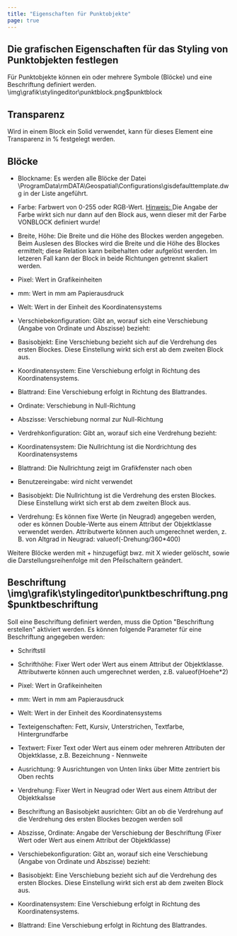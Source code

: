 ```yaml
---
title: "Eigenschaften für Punktobjekte"
page: true
---
```

## Die grafischen Eigenschaften f&#252;r das Styling von Punktobjekten festlegen

F&#252;r Punktobjekte k&#246;nnen ein oder mehrere Symbole (Bl&#246;cke) und eine Beschriftung definiert werden.<Image>\img\grafik\stylingeditor\punktblock.png$punktblock</Image>

## Transparenz
Wird in einem Block ein Solid verwendet, kann f&#252;r dieses Element eine  Transparenz in % festgelegt werden.

## Bl&#246;cke

- Blockname: Es werden alle Bl&#246;cke der Datei 
\ProgramData\rmDATA\Geospatial\Configurations\gisdefaulttemplate.dwg in der Liste angef&#252;hrt. 

- Farbe: Farbwert von 0-255 oder RGB-Wert. <U> <Italic> Hinweis: </Italic> </U>  Die Angabe der Farbe wirkt sich nur dann auf den Block aus, wenn dieser mit der Farbe VONBLOCK definiert wurde!

- Breite, H&#246;he: Die Breite und die H&#246;he des Blockes werden angegeben. Beim Auslesen des Blockes wird die Breite und die H&#246;he des Blockes ermittelt; diese Relation kann beibehalten oder aufgel&#246;st werden. Im letzeren Fall kann der Block in beide Richtungen getrennt skaliert werden.

- Pixel: Wert in Grafikeinheiten

- mm: Wert in mm am Papierausdruck

- Welt: Wert in der Einheit des Koordinatensystems



- Verschiebekonfiguration: Gibt an, worauf sich eine Verschiebung (Angabe von Ordinate und Abszisse) bezieht:

- Basisobjekt: Eine Verschiebung bezieht sich auf die Verdrehung des ersten Blockes. Diese Einstellung wirkt sich erst ab dem zweiten Block aus.

- Koordinatensystem: Eine Verschiebung erfolgt in Richtung des Koordinatensystems.

- Blattrand: Eine Verschiebung erfolgt in Richtung des Blattrandes.



- Ordinate: Verschiebung in Null-Richtung

- Abszisse: Verschiebung normal zur Null-Richtung

- Verdrehkonfiguration: Gibt an, worauf sich eine Verdrehung bezieht:

- Koordinatensystem: Die Nullrichtung ist die Nordrichtung des Koordinatensystems

- Blattrand: Die Nullrichtung zeigt im Grafikfenster nach oben

- Benutzereingabe: wird nicht verwendet

- Basisobjekt: Die Nullrichtung ist die Verdrehung des ersten Blockes. Diese Einstellung wirkt sich erst ab dem zweiten Block aus.



- Verdrehung: Es k&#246;nnen fixe Werte (in Neugrad) angegeben werden, oder es k&#246;nnen Double-Werte aus einem Attribut der Objektklasse verwendet werden. Attributwerte k&#246;nnen auch umgerechnet werden, z. B. von Altgrad in Neugrad: <Border>valueof(-Drehung/360*400)</Border> 


Weitere Bl&#246;cke werden mit  <Border>+</Border>  hinzugef&#252;gt bwz. mit  <Border>X</Border>  wieder gel&#246;scht, sowie die Darstellungsreihenfolge mit den Pfeilschaltern ge&#228;ndert.

## Beschriftung<Image>\img\grafik\stylingeditor\punktbeschriftung.png$punktbeschriftung</Image>

Soll eine Beschriftung definiert werden, muss die Option &quot;Beschriftung erstellen&quot; aktiviert werden.
Es k&#246;nnen folgende Parameter f&#252;r eine Beschriftung angegeben werden:

- Schriftstil

- Schrifth&#246;he: Fixer Wert oder Wert aus einem Attribut der Objektklasse. Attributwerte k&#246;nnen auch umgerechnet werden, z.B. <Border>valueof(Hoehe*2)</Border> 
- Pixel: Wert in Grafikeinheiten

- mm: Wert in mm am Papierausdruck

- Welt: Wert in der Einheit des Koordinatensystems



- Texteigenschaften: Fett, Kursiv, Unterstrichen, Textfarbe, Hintergrundfarbe

- Textwert: Fixer Text oder Wert aus einem oder mehreren Attributen der Objektklasse, z.B. <Border>Bezeichnung - Nennweite</Border> 
- Ausrichtung: 9 Ausrichtungen von Unten links &#252;ber Mitte zentriert bis Oben rechts

- Verdrehung: Fixer Wert in Neugrad oder Wert aus einem Attribut der Objektkalsse

- Beschriftung an Basisobjekt ausrichten: Gibt an ob die Verdrehung auf die Verdrehung des ersten Blockes bezogen werden soll

- Abszisse, Ordinate: Angabe der Verschiebung der Beschriftung (Fixer Wert oder Wert aus einem Attribut der Objektklasse)

- Verschiebekonfiguration: Gibt an, worauf sich eine Verschiebung (Angabe von Ordinate und Abszisse) bezieht:

- Basisobjekt: Eine Verschiebung bezieht sich auf die Verdrehung des ersten Blockes. Diese Einstellung wirkt sich erst ab dem zweiten Block aus.

- Koordinatensystem: Eine Verschiebung erfolgt in Richtung des Koordinatensystems.

- Blattrand: Eine Verschiebung erfolgt in Richtung des Blattrandes.






